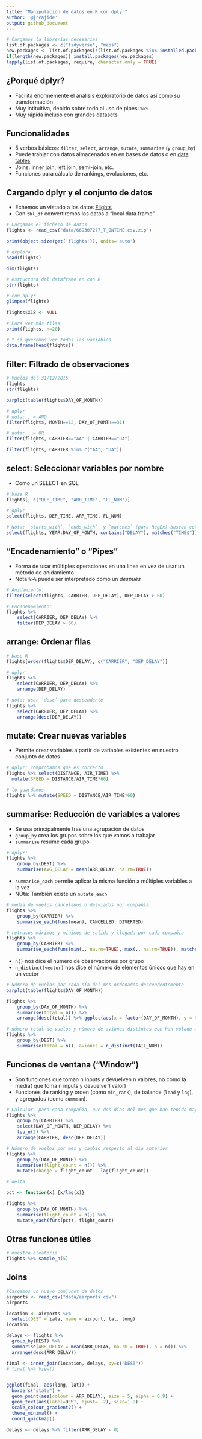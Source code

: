 ```yaml
---
title: "Manipulación de datos en R con dplyr"
author: '@jrcajide'
output: github_document
---
```


```r
# Cargamos la librerías necesarias
list.of.packages <- c("tidyverse", "maps")
new.packages <- list.of.packages[!(list.of.packages %in% installed.packages()[,"Package"])]
if(length(new.packages)) install.packages(new.packages)
lapply(list.of.packages, require, character.only = TRUE)
```


## ¿Porqué dplyr?

* Facilita enormemente el análisis exploratorio de datos así como su transformación
* Muy intituitiva, debido sobre todo al uso de pipes: `%>%`
* Muy rápida incluso con grandes datasets


## Funcionalidades

* 5 verbos básicos: `filter`, `select`, `arrange`, `mutate`, `summarise` (y `group_by`)
* Puede trabjar con datos almacenados en en bases de datos o en [data tables](http://datatable.r-forge.r-project.org/)
* Joins: inner join, left join, semi-join, etc. 
* Funciones para cálculo de rankings, evoluciones, etc.


## Cargando dplyr y el conjunto de datos

* Echemos un vistado a los datos [Flights](http://www.transtats.bts.gov/DL_SelectFields.asp?Table_ID=236&DB_Short_Name=On-Time)
* Con `tbl_df` convertiremos los datos a "local data frame"

```r

# Cargamos el fichero de datos
flights <- read_csv("data/669307277_T_ONTIME.csv.zip")

print(object.size(get('flights')), units='auto')

# explora
head(flights)

dim(flights)

# estructura del dataframe en con R
str(flights)

# con dplyr
glimpse(flights)

flights$X18 <- NULL


```



```r
# Para ver más filas
print(flights, n=20)

# Y si queremos ver todas las variables
data.frame(head(flights))
```


## filter: Filtrado de observaciones

```r
# Vuelos del 31/12/2015
flights
str(flights)

barplot(table(flights$DAY_OF_MONTH))

```

```r
# dplyr 
# nota: , = AND
filter(flights, MONTH==12, DAY_OF_MONTH==31)

# nota: | = OR
filter(flights, CARRIER=="AA" | CARRIER=="UA")
```

```r
filter(flights, CARRIER %in% c("AA", "UA"))
```

## select: Seleccionar variables por nombre

* Como un SELECT en SQL

```r
# base R
flights[, c("DEP_TIME", "ARR_TIME", "FL_NUM")]
```

```r
# dplyr
select(flights, DEP_TIME, ARR_TIME, FL_NUM)

# Nota: `starts_with`, `ends_with`, y `matches` (para RegEx) buscan columnas por nombre
select(flights, YEAR:DAY_OF_MONTH, contains("DELAY"), matches("TIME$"))
```


## "Encadenamiento" o "Pipes"

* Forma de usar múltiples operaciones en una línea en vez de usar un método de anidamiento
* Nota `%>%` puede ser interpretado como un *después*

```r
# Anidamiento:
filter(select(flights, CARRIER, DEP_DELAY), DEP_DELAY > 60)
```

```r
# Encadenamiento:
flights %>%
    select(CARRIER, DEP_DELAY) %>%
    filter(DEP_DELAY > 60)
```

## arrange: Ordenar filas

```r
# base R 
flights[order(flights$DEP_DELAY), c("CARRIER", "DEP_DELAY")]
```

```r
# dplyr
flights %>%
    select(CARRIER, DEP_DELAY) %>%
    arrange(DEP_DELAY)
```

```r
# nota: usar `desc` para descendente
flights %>%
    select(CARRIER, DEP_DELAY) %>%
    arrange(desc(DEP_DELAY))
```


## mutate: Crear nuevas variables

* Permite crear variables a partir de variables existentes en nuestro conjunto de datos

```r
# dplyr: comprobamos que es correcto
flights %>% select(DISTANCE, AIR_TIME) %>%
  mutate(SPEED = DISTANCE/AIR_TIME*60)

# lo guardamos
flights %>% mutate(SPEED = DISTANCE/AIR_TIME*60)
```

## summarise: Reducción de variables a valores

* Se usa principalmente tras una agrupación de datos
* `group_by` crea los grupos sobre los que vamos a trabajar
* `summarise` resume cada grupo

```r
# dplyr:
flights %>%
    group_by(DEST) %>%
    summarise(AVG_DELAY = mean(ARR_DELAY, na.rm=TRUE))
```

* `summarise_each` permite aplicar la misma función a múltiples variables a la vez
* NOta: También existe un `mutate_each`

```r
# media de vuelos cancelados o desviados por compañía
flights %>%
    group_by(CARRIER) %>%
    summarise_each(funs(mean), CANCELLED, DIVERTED)

# retrasos máximos y mínimos de salida y llegada por cada compañia
flights %>%
    group_by(CARRIER) %>%
    summarise_each(funs(min(., na.rm=TRUE), max(., na.rm=TRUE)), matches("DELAY"))

```

* `n()` nos dice el número de observaciones por grupo
* `n_distinct(vector)` nos dice el número de elementos únicos que hay en un vector

```r
# Número de vuelos por cada día del mes ordenados descendentemente
barplot(table(flights$DAY_OF_MONTH))

flights %>%
    group_by(DAY_OF_MONTH) %>%
    summarise(total = n()) %>%
    arrange(desc(total)) %>% ggplot(aes(x = factor(DAY_OF_MONTH), y = total)) + geom_bar(stat = "identity") 

# número total de vuelos y número de aviones distintos que han volado a cada destino
flights %>%
    group_by(DEST) %>%
    summarise(total = n(), aviones = n_distinct(TAIL_NUM))
```


## Funciones de ventana ("Window")

* Son funciones que toman n inputs y devuelven n valores, no como la media( que toma n inputs y devuelve 1 valor)
* Funciones de ranking y orden  (como `min_rank`), de balance  (`lead` y `lag`), y agregados (como `cummean`).


```r
# Calcular, para cada compañía, que dos días del mes que han tenido mayores retrasos en la salida
flights %>%
    group_by(CARRIER) %>%
    select(DAY_OF_MONTH, DEP_DELAY) %>%
    top_n(2) %>%
    arrange(CARRIER, desc(DEP_DELAY))

# Número de vuelos por mes y cambio respecto al dia anterior 
flights %>%
    group_by(DAY_OF_MONTH) %>%
    summarise(flight_count = n()) %>%
    mutate(change = flight_count - lag(flight_count))

# delta

pct <- function(x) {x/lag(x)}

flights %>%
    group_by(DAY_OF_MONTH) %>%
    summarise(flight_count = n()) %>%
    mutate_each(funs(pct), flight_count)
```


## Otras funciones útiles

```r
# muestra aleatoria
flights %>% sample_n(5)
```

## Joins
```r
#Cargamos un nuevo conjunot de datos
airports <- read_csv("data/airports.csv")
airports

location <- airports %>% 
  select(DEST = iata, name = airport, lat, long)
location

delays <- flights %>%
  group_by(DEST) %>%
  summarise(ARR_DELAY = mean(ARR_DELAY, na.rm = TRUE), n = n()) %>%
  arrange(desc(ARR_DELAY)) 

final <- inner_join(location, delays, by=c("DEST")) 
# final %>% View()


ggplot(final, aes(long, lat)) + 
  borders("state") + 
  geom_point(aes(colour = ARR_DELAY), size = 5, alpha = 0.9) + 
  geom_text(aes(label=DEST, hjust=-.2), size=1.9) +
  scale_colour_gradient2() +
  theme_minimal() +
  coord_quickmap()

delays <- delays %>% filter(ARR_DELAY < 0)

```

